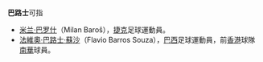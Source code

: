 '''巴路士'''可指
*[[米兰·巴罗什|米兰·巴罗什]]（Milan Baroš），[[捷克|捷克]]足球運動員。
*[[法維奧·巴路士·蘇沙|法維奧·巴路士·蘇沙]]（Flavio Barros Souza），[[巴西|巴西]]足球運動員，前[[香港|香港]]球隊[[南華足球隊|南華]]球員。

{{消歧义|Cat=三字人名消歧义}}